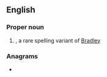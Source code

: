 ==English==

===Proper noun===
{{en-proper noun}}

# {{given name|en|male|from=surnames}}, a rare spelling variant of [[Bradley]]

===Anagrams===
* {{anagrams|en|a=abdeelr|Baldree|bederal|bleared}}
